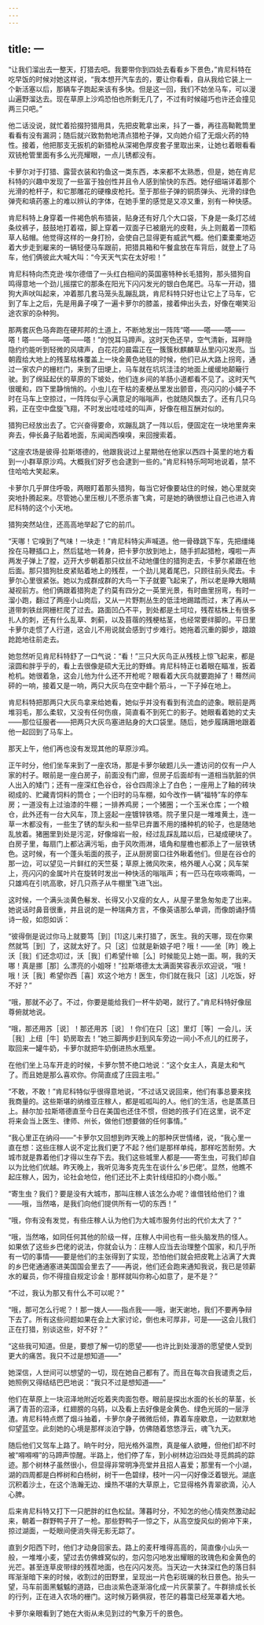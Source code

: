 ```yaml
---
---
---
```

title: 一
---




“让我们溜出去一整天，打猎去吧。我要带你到四处去看看乡下景色，”肯尼科特在吃早饭的时候对她这样说，“我本想开汽车去的，要让你看看，自从我给它装上一个新活塞以后，那辆车子跑起来该有多快。但是这一回，我们不妨坐马车，可以漫山遍野溜达去。现在草原上沙鸡恐怕也所剩无几了，不过有时候碰巧也许还会撞见两三只吧。”

他二话没说，就忙着拾掇狩猎用具，先把皮靴拿出来，抖了一番，再往高靿靴筒里看看有没有漏洞；随后就兴致勃勃地清点猎枪子弹，又向她介绍了无烟火药的特性。接着，他把那支无扳机的新猎枪从深褐色厚皮套子里取出来，让她乜着眼看看双铳枪管里面有多么光亮耀眼，一点儿锈都没有。

卡萝尔对于打猎、露营衣装和钓鱼这一类东西，本来都不太熟悉，但是，她在肯尼科特的兴趣中发现了一些富于独创性并且令人感到愉快的东西。她仔细端详着那个光滑的枪杆子，和它那雕花的硬橡皮枪托。至于那些子弹的铜质弹头、光滑的绿色弹壳和填药塞上的难以辨认的字体，在她手里的感觉是又凉又重，别有一种快感。

肯尼科特上身穿着一件褐色帆布猎装，贴身还有好几个大口袋，下身是一条灯芯绒条纹裤子，鼓鼓地打着褶，脚上穿着一双面子已被磨光的皮鞋，头上则戴着一顶稻草人毡帽。他觉得这样的一身打扮，会使自己显得更有威武气概。他们橐橐橐地迈着大步走到雇来的一辆轻便马车跟前，把猎具箱和午餐盒放在车背后，就登上了马车，他们俩彼此大喊大叫：“今天天气实在太好啦！”

肯尼科特向杰克逊·埃尔德借了一头红白相间的英国塞特种长毛猎狗，那头猎狗自鸣得意地一个劲儿摇摆它的那条在阳光下闪闪发光的银白色尾巴。马车一开动，猎狗大声吠叫起来，冲着那几套马笼头乱蹦乱跳，肯尼科特只好也让它上了马车，它到了车上之后，先是用鼻子嗅了一遍卡萝尔的膝盖，接着伸出头去，好像在嘲笑沿途农家的杂种狗。

那两套灰色马奔跑在硬邦邦的土道上，不断地发出一阵阵“嗒——嗒——嗒——嗒！嗒——嗒——嗒——嗒！”的悦耳马蹄声。这时天色还早，空气清新，耳畔隐隐约约能听到轻微的风啸声，白花花的晨霜正在一簇簇秋麒麟草丛里闪闪发亮。当朝霞给大地上的残茎枯株覆盖上一块金黄色地毯的时候，他们已从大路上拐弯，通过一家农户的栅栏门，来到了田埂上，马车就在坑坑洼洼的地面上缓缓地颠簸行驶。到了绵延起伏的草原的下坡处，他们连乡间的羊肠小道都看不见了。这时天气很暖和，四下里静悄悄的。小虫儿在干枯的麦梗丛里发出颤音，亮闪闪的小蝇子不时在马车上空掠过，一阵阵似乎心满意足的嗡嗡声，也就随风飘去了。还有几只乌鸦，正在空中盘旋飞翔，不时发出哇哇哇的叫声，好像在相互酬对似的。

猎狗已经放出去了。它兴奋得要命，欢蹦乱跳了一阵以后，便固定在一块地里奔来奔去，伸长鼻子贴着地面，东闻闻西嗅嗅，来回搜索着。

“这座农场是彼得·拉斯塔德的，他跟我说过上星期他在他家以西四十英里的地方看到一小群草原沙鸡。大概我们好歹也会逮到一些的。”肯尼科特乐呵呵地说着，禁不住哈哈大笑起来。

卡萝尔几乎屏住呼吸，两眼盯着那头猎狗，每当它好像要站住的时候，她心里就突突地扑腾起来。尽管她心里压根儿不愿杀害飞禽，可是她的确很想让自己也进入肯尼科特的这个小天地。

猎狗突然站住，还高高地举起了它的前爪。

“天哪！它嗅到了气味！一块走！”肯尼科特尖声喊道。他一骨碌跳下车，先把缰绳拴在马鞭插口上，然后猛地一转身，把卡萝尔放到地上，随手抓起猎枪，嘎啦一声两发子弹上了膛，迈开大步朝着那只纹丝不动地僵住的猎狗走去，卡萝尔紧跟在他后面。那只猎狗肚皮紧贴着地上的残茬，一个劲儿晃着尾巴，只顾往前头爬去。卡萝尔心里很紧张。她以为成群成群的大鸟一下子就要飞起来了，所以老是睁大眼睛凝视前方。他们俩跟着猎狗走了约莫有四分之一英里光景，有时曲里拐弯，有时一溜小跑，翻过了两座小山岗后，又从一片野荆丛生的低洼地踢踏而过，末了再从一道带刺铁丝网栅栏爬了过去。路面凹凸不平，到处都是土坷垃，残茬枯株上有很多扎人的刺，还有什么乱草、刺蓟，以及苜蓿的残梗枯茎，也经常要绊脚的。平日里卡萝尔走惯了人行道，这会儿不用说就会感到寸步难行。她拖着沉重的脚步，踉踉跄跄地往前走去。

她忽然听见肯尼科特舒了一口气说：“看！”三只大灰鸟正从残枝上惊飞起来，都是滚圆和胖乎乎的，看上去很像是硕大无比的野蜂。肯尼科特正乜着眼在瞄准，扳着枪机。她很着急，这会儿他为什么还不开枪呢？眼看着大灰鸟就要跑掉了！蓦然间砰的一响，接着又是一响，两只大灰鸟在空中翻个筋斗，一下子掉在地上。

肯尼科特把那两只大灰鸟拿来给她看，她似乎并没有看到有流血的迹象。眼前是两堆羽毛，那么柔软，又没有任何伤痕，简直看不到死亡的影子。她眼看着她的丈夫——那位征服者——把两只大灰鸟塞进贴身的大口袋里。随后，她步履蹒跚地跟着他一起回到了马车上。

那天上午，他们再也没有发现其他的草原沙鸡。

正午时分，他们坐车来到了一座农场，那是卡萝尔破题儿头一遭访问的仅有一户人家的村子。眼前是一座白房子，前面没有门廊，但房子后面却有一道相当肮脏的供人出入的矮门；还有一座深红色谷仓，谷仓四周涂上了白色；一座用上了釉的砖块砌成的、贮藏青饲料的筒仓；一个旧时的马车棚，如今改作一辆“福特”车的停车房；一道没有上过油漆的牛棚；一排养鸡房；一个猪圈；一个玉米仓库；一个粮仓，此外还有一台大风车，顶上竖起一座镀锌铁塔。院子里只是一堆堆黄土，连一草一木都没有，一些生了锈的犁头和一些早已弃置不用的播种机的轮子，也是随地乱放着。猪圈里到处是污泥，好像熔岩一般，经过乱踩乱踏以后，已凝成硬块了。白房子里，每扇门上都沾满污垢，由于风吹雨淋，墙角和屋檐也都添上了一层铁锈色。这时候，有一个蓬头垢面的孩子，正从厨房窗口往外瞅着他们。但是在谷仓的那一边，可以望见一片鲜红的天竺葵；草原上微风吹来，格外暖人心窝；风车架上，亮闪闪的金属叶片在旋转时发出一种快活的嗡嗡声；有一匹马在咴咴嘶鸣，一只雄鸡在引吭高歌，好几只燕子从牛棚里飞进飞出。

这时候，一个满头淡黄色鬈发、长得又小又瘦的女人，从屋子里急匆匆走了出来。她说话时鼻音很重，并且说的是一种瑞典方言，不像英语那么单调，而像朗诵抒情诗一般，如怨如诉：

“彼得倒是说过你马上就要笃［到］[1]这儿来打猎了，医生。我的天哪，现在你果然就笃［到］了，这就太好了。只［这］位就是新娘子吧？哦！——坐［昨］晚上沃［我］们还念叨过，沃［我］们希望什嘛［么］时候能见上她一面。啊，我的天哪！真是挪［那］么漂亮的小姐呀！”拉斯塔德太太满面笑容表示欢迎说，“哦！哦！沃［我］希望你西［喜］欢这个地方！医生，你们就在我只［这］儿吃饭，好不好？”

“哦，那就不必了。不过，你要是能给我们一杯牛奶喝，就行了。”肯尼科特好像屈尊俯就地说。

“哦，那还用苏［说］！那还用苏［说］！你们在只［这］里灯［等］一会儿，沃［我］上纽［牛］奶房取去！”她三脚两步赶到风车旁边一间小不点儿的红房子，取回来一罐牛奶，卡萝尔就把牛奶倒进热水瓶里。

在他们坐上马车开走的时候，卡萝尔赞不绝口地说：“这个女主人，真是太和气了。而且她是那么喜欢你。你简直成了庄园主啦。”

“不敢，不敢！”肯尼科特似乎很得意地说，“不过话又说回来，他们有事总要来找我商量的。这些斯堪的纳维亚庄稼人，都是呱呱叫的人。他们的生活，也是蒸蒸日上。赫尔加·拉斯塔德直至今日在美国也还住不惯，但她的孩子们在这里，说不定将来会当上医生、律师、州长，做他们想要做的任何事情。”

“我心里正在纳闷——”卡萝尔又回想到昨天晚上的那种厌世情绪，说，“我心里一直在想：这些庄稼人说不定比我们更了不起？他们是那样单纯，那样吃苦耐劳。大城市就是靠着他们才得以生存下去。我们这些城里人都是——寄生虫，可我们却自以为比他们优越。昨天晚上，我听见海多克先生在谈什么‘乡巴佬’。显然，他瞧不起庄稼人，因为，论社会地位，他们还比不上卖针线纽扣的小商小贩。”

“寄生虫？我们？要是没有大城市，那叫庄稼人该怎么办呢？谁借钱给他们？谁——哦，当然咯，是我们向他们提供所有一切的东西！”

“哦，你有没有发觉，有些庄稼人认为他们为大城市服务付出的代价太大了？”

“哦，当然咯，如同任何其他的阶级一样，庄稼人中间也有一些头脑发热的怪人。如果依了这些乡巴佬的说法，你就会认为：庄稼人应当去治理整个国家，和几乎所有一切的事情——要是他们的主张得到了实现，恐怕他们就会把皮靴上沾满了大粪的乡巴佬通通塞进美国国会里去了——再说，他们还会跑来通知我说，我已是领薪水的雇员，你不得擅自规定诊金！那样就叫你称心如意了，是不是？”

“不过，我认为那又有什么不可以呢？”

“哦，那可怎么行呢？！那一拨人——指点我——哦，谢天谢地，我们不要再争辩下去了。所有这些问题如果在会上大家讨论，倒也未可厚非，可是——这会儿我们正在打猎，别谈这些，好不好？”

“这些我可知道。但是，要想了解一切的愿望——也许比到处漫游的愿望使人受到更大的痛苦。我只不过是想知道——”

她深信，人世间可以想望的一切，现在她自己都有了。而且在每次自我谴责之后，她照例又得结结巴巴地说：“我只不过是想知道——”

他们在草原上一块沼泽地附近吃着夹肉面包卷。眼前是探出水面的长长的草茎，长满了青苔的沼泽，红翅膀的乌鸫，以及看上去好像是金黄色、绿色光斑的一层浮渣。肯尼科特点燃了烟斗抽着，卡萝尔身子微微后倾，靠着车座歇息，一边默默地仰望蓝空。此刻她的心境是那样淡泊宁静，仿佛随着悠悠浮云，魂飞九天。

随后他们又驾车上路了。晌午时分，阳光格外温煦，真是催人欲睡，但他们却不时被“嘚嘚嘚”的马蹄声惊醒。半路上，他们停了车，到小树林边沿四处寻觅鹧鸪的踪迹。那个树林子虽然很小，但显得非常明净亮堂并且招人喜爱；那里有一个小湖，湖的四周都是白桦树和白杨树，树干一色碧绿，枝叶一闪一闪好像泛着银光。湖底沉积着沙土，在这个浩瀚无边、燥热不堪的大草原上，它显得格外青翠欲滴，沁人心脾。

后来肯尼科特又打下一只肥胖的红色松鼠。薄暮时分，不知怎的他心情突然激动起来，朝着一群野鸭子开了一枪。那些野鸭子一惊之下，从高空旋风似的俯冲下来，掠过湖面，一眨眼间便消失得无影无踪了。

直到夕阳西下时，他们才动身回家去。路上的麦秆堆得高高的，简直像小山头一般，一堆堆小麦，望过去仿佛蜂窝似的，忽闪忽闪地发出耀眼的玫瑰色和金黄色的光芒。甚至连草皮带绿的残茬地面，也在闪闪发亮。当天边一大抹深红色的落日斜晖渐渐暗下来的时候，收割过的田野里，呈现出一片色彩斑斓的秋日景色。抬头一望，马车前面黑魆魆的道路，已由淡紫色逐渐溶化成一片灰蒙蒙了。牛群排成长长的行列，正在进入农场的栅门。这时候万籁俱寂，苍茫的暮霭已经笼罩着大地。

卡萝尔亲眼看到了她在大街从未见到过的气象万千的景色。